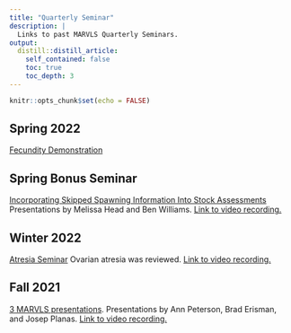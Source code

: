 ```yaml
---
title: "Quarterly Seminar"
description: |
  Links to past MARVLS Quarterly Seminars.
output:
  distill::distill_article:
    self_contained: false
    toc: true
    toc_depth: 3
---
```



```r
knitr::opts_chunk$set(echo = FALSE)
```

## Spring 2022

[Fecundity Demonstration](https://docs.google.com/presentation/d/1pKRdlB0pn80qT71JR62B5uIGBCOrHC5b/edit?usp=sharing&ouid=108568510384864967669&rtpof=true&sd=true) 

## Spring Bonus Seminar

[ Incorporating Skipped Spawning Information Into Stock Assessments
](https://drive.google.com/file/d/1278usjKv9imhh7Q3gMQD44AZGsO5Ibyf/view?usp=sharing) 
Presentations by Melissa Head and Ben Williams. [Link to video recording.](https://drive.google.com/file/d/1ngLmiJj13knnHngQAnMiVck-LVcVJOyA/view?usp=sharing)


## Winter 2022

[Atresia Seminar](https://drive.google.com/drive/u/0/folders/12pJTfdT_uXUvx-E2qLbUMRcj-lyfKl71) Ovarian atresia was reviewed. [Link to video recording.](https://drive.google.com/file/d/1T250SwiMsvwZ3tVZLUbe2JYaeDmUciCT/view?usp=sharing) 


## Fall 2021

[3 MARVLS presentations](https://drive.google.com/drive/folders/1H6bQ1I6GYeJAW0iFx3N2lHHHKZ0FdcLk?usp=sharing). Presentations by Ann Peterson, Brad Erisman, and Josep Planas. [Link to video recording.](https://drive.google.com/file/d/1cok6g7cCWfdXcuEPy3RELdHIk6v5ilAc/view?usp=sharing)



